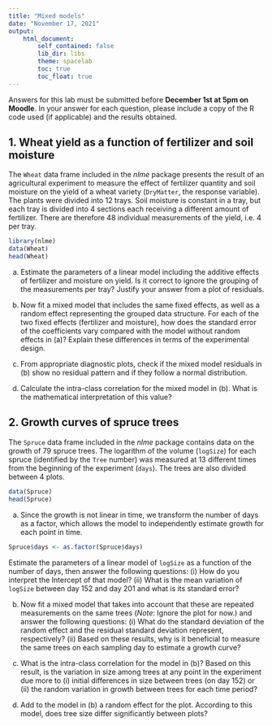 ```yaml
---
title: "Mixed models"
date: "November 17, 2021"
output: 
    html_document:
        self_contained: false
        lib_dir: libs
        theme: spacelab
        toc: true
        toc_float: true
---
```


Answers for this lab must be submitted before **December 1st at 5pm on Moodle**. In your answer for each question, please include a copy of the R code used (if applicable) and the results obtained.

## 1. Wheat yield as a function of fertilizer and soil moisture

The `Wheat` data frame included in the *nlme* package presents the result of an agricultural experiment to measure the effect of fertilizer quantity and soil moisture on the yield of a wheat variety (`DryMatter`, the response variable). The plants were divided into 12 trays. Soil moisture is constant in a tray, but each tray is divided into 4 sections each receiving a different amount of fertilizer. There are therefore 48 individual measurements of the yield, i.e. 4 per tray.

```r
library(nlme)
data(Wheat)
head(Wheat)
```

(a) Estimate the parameters of a linear model including the additive effects of fertilizer and moisture on yield. Is it correct to ignore the grouping of the measurements per tray? Justify your answer from a plot of residuals.

(b) Now fit a mixed model that includes the same fixed effects, as well as a random effect representing the grouped data structure. For each of the two fixed effects (fertilizer and moisture), how does the standard error of the coefficients vary compared with the model without random effects in (a)? Explain these differences in terms of the experimental design.

(c) From appropriate diagnostic plots, check if the mixed model residuals in (b) show no residual pattern and if they follow a normal distribution.

(d) Calculate the intra-class correlation for the mixed model in (b). What is the mathematical interpretation of this value?


## 2. Growth curves of spruce trees

The `Spruce` data frame included in the *nlme* package contains data on the growth of 79 spruce trees. The logarithm of the volume (`logSize`) for each spruce (identified by the `Tree` number) was measured at 13 different times from the beginning of the experiment (`days`). The trees are also divided between 4 plots.

```r
data(Spruce)
head(Spruce)
```

(a) Since the growth is not linear in time, we transform the number of days as a factor, which allows the model to independently estimate growth for each point in time.

```r
Spruce$days <- as.factor(Spruce$days)
```

Estimate the parameters of a linear model of `logSize` as a function of the number of days, then answer the following questions: (i) How do you interpret the Intercept of that model? (ii) What is the mean variation of `logSize` between day 152 and day 201 and what is its standard error?

(b) Now fit a mixed model that takes into account that these are repeated measurements on the same trees (*Note*: Ignore the plot for now.) and answer the following questions: (i) What do the standard deviation of the random effect and the residual standard deviation represent, respectively? (ii) Based on these results, why is it beneficial to measure the same trees on each sampling day to estimate a growth curve?

(c) What is the intra-class correlation for the model in (b)? Based on this result, is the variation in size among trees at any point in the experiment due more to (i) initial differences in size between trees (on day 152) or (ii) the random variation in growth between trees for each time period?

(d) Add to the model in (b) a random effect for the plot. According to this model, does tree size differ significantly between plots?

